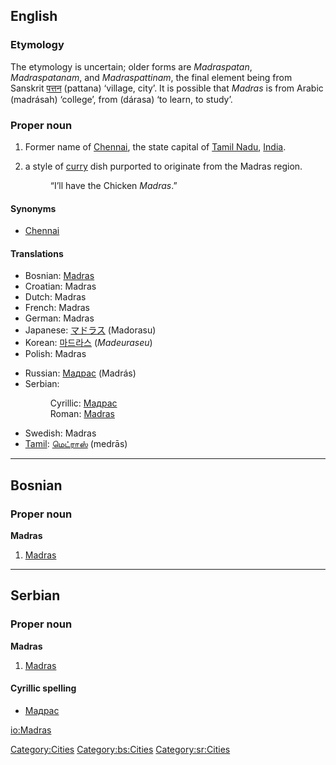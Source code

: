 {{see|madras}}
==English==
{{wikipedia}}
===Etymology===
The etymology is uncertain; older forms are ''Madraspatan'', ''Madraspatanam'', and ''Madraspattinam'', the final element being from Sanskrit [[पत्तन]] (pattana) ‘village, city’. It is possible that ''Madras'' is from Arabic {{ARchar|[[مدرسة]]}} (madrásah) ‘college’, from {{ARchar|[[درس]]}} (dárasa) ‘to learn, to study’.

===Proper noun===
{{en-proper noun}}

# Former name of [[Chennai]], the state capital of [[Tamil Nadu]], [[India]].
# {{British}} a style of [[curry]] dish purported to originate from the Madras region.
#: “I’ll have the Chicken ''Madras''.”

====Synonyms====
*[[Chennai]] {{italbrac|current name}}

====Translations====
{{trans-top|city}}
*Bosnian: [[Madras#Bosnian|Madras]] {{m}}
*Croatian: Madras {{m}}
*Dutch: Madras
*French: Madras {{m}}
*German: Madras
*Japanese: [[マドラス]] (Madorasu)
*Korean: [[마드라스]] (''Madeuraseu'')
*Polish: Madras {{m}}
{{trans-mid}}
*Russian: [[Мадрас]] (Madrás) {{m}}
*Serbian:
*:Cyrillic: [[Мадрас#Serbian|Мадрас]] {{m}}
*:Roman: [[Madras#Serbian|Madras]] {{m}}
*Swedish: Madras
*[[Tamil]]: [[மெட்ராஸ்]] (medrās)
{{trans-bottom}}

[[Category:Cities]]

----

==Bosnian==

===Proper noun===
'''Madras''' {{m}}

# [[Madras#English|Madras]]

[[Category:bs:Cities]]

----

==Serbian==

===Proper noun===
'''Madras''' {{m}}

# [[Madras#English|Madras]]

====Cyrillic spelling====
*[[Мадрас#Serbian|Мадрас]]

[[Category:sr:Cities]]

[[io:Madras]]